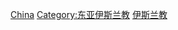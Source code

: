 {{cat main|中国伊斯兰教}}
{{Commonscat|Islam in China}}

[[Category:亚洲各国伊斯兰教|China]]
[[Category:东亚伊斯兰教|Category:东亚伊斯兰教]]
[[Category:中国宗教|伊斯兰教]]